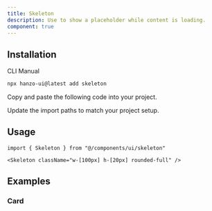 ```yaml
---
title: Skeleton
description: Use to show a placeholder while content is loading.
component: true
---
```


<ComponentPreview name="skeleton-demo" description="A skeleton component." />

## Installation

<Tabs defaultValue="cli">

<TabsList>
  <TabsTrigger value="cli">CLI</TabsTrigger>
  <TabsTrigger value="manual">Manual</TabsTrigger>
</TabsList>
<TabsContent value="cli">

```bash
npx hanzo-ui@latest add skeleton
```

</TabsContent>

<TabsContent value="manual">

<Steps>

<Step>Copy and paste the following code into your project.</Step>

<ComponentSource name="skeleton" />

<Step>Update the import paths to match your project setup.</Step>

</Steps>

</TabsContent>

</Tabs>

## Usage

```tsx
import { Skeleton } from "@/components/ui/skeleton"
```

```tsx
<Skeleton className="w-[100px] h-[20px] rounded-full" />
```

## Examples

### Card

<ComponentPreview
  name="skeleton-card"
  description="A card with skeleton showing a loading state."
/>
